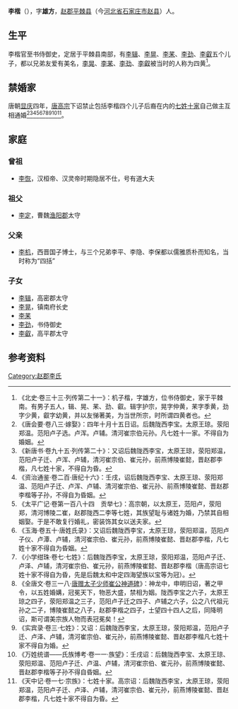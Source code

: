 '''李楷'''（{{bd|？||？||}}），字'''雄方'''，[[赵郡|赵郡]][[平棘县|平棘县]]（今[[河北省|河北省]][[石家庄市|石家庄市]][[赵县|赵县]]）人。

==生平==
李楷官至书侍御史，定居于平棘县南部，有[[李辑|李辑]]、[[李晃|李晃]]、[[李䒩|李䒩]]、[[李劲|李劲]]、[[李叡|李叡]]五个儿子，都以兄弟友爱有美名，[[李晃|李晃]]、[[李䒩|李䒩]]、[[李劲|李劲]]、[[李叡|李叡]]被当时的人称为四黄<ref>《北史·卷三十三·列传第二十一》：机子楷，字雄方，位书侍御史，家于平棘南。有男子五人，辑、晃、䒩、劲、叡。辑字护宗，晃字仲黄，䒩字季黄，劲字少黄，叡字幼黄，并以友悌著美，为当世所宗，时所谓四黄者也。</ref>。

==禁婚家==
唐朝[[显庆|显庆]]四年，[[唐高宗|唐高宗]]下诏禁止包括李楷四个儿子后裔在内的[[七姓十家|七姓十家]]自己做主互相通婚<ref>《唐会要·卷八三·嫁娶》：四年十月十五日诏。后魏陇西李宝。太原王琼。荥阳郑温。范阳卢子选。卢浑。卢辅。清河崔宗伯元孙。凡七姓十一家。不得自为婚姻。</ref><ref>《新唐书·卷九十五·列传第二十》：又诏后魏陇西李宝，太原王琼，荥阳郑温，范阳卢子迁、卢浑、卢辅，清河崔宗伯、崔元孙，前燕博陵崔懿，晋赵郡李楷，凡七姓十家，不得自为昏。</ref><ref>《资治通鉴·卷二百·唐纪十六》：壬戌，诏后魏陇西李宝、太原王琼、荥阳郑温、范阳卢子迁、卢浑、卢辅、清河崔宗伯、崔元孙、前燕博陵崔懿、晋赵郡李楷等子孙，不得自为昏姻。</ref><ref>《太平广记·卷第一百八十四　贡举七》：高宗朝，以太原王，范阳卢，荥阳郑，清河博陵二崔，赵郡陇西二李等七姓，其族望耻与诸姓为婚，乃禁其自相姻娶。于是不敢复行婚礼，密装饰其女以送夫家。</ref><ref>《玉海·卷五十·唐姓氏录》：又诏后魏陇西李宝，太原王琼，荥阳郑温，范阳卢子仪、卢潭、卢辅，清河崔宗伯、崔元孙，前燕博陵崔懿、晋赵郡李楷，凡七姓十家不得自为昏姻。</ref><ref>《小学绀珠·卷七·七姓》：后魏陇西李宝，太原王琼，荥阳郑温，范阳卢子迁、卢泽、卢辅，清河崔宗伯、崔元孙，前燕博陵崔懿、晋赵郡李楷（唐高宗诏七姓十家不得自为昏，先是后魏太和中定四海望族以宝等为冠）。</ref><ref>《全唐文·卷三一八·[[s:唐贈太子少師崔公神道碑|唐赠太子少师崔公神道碑]]》：神龙中，申明旧诏，著之甲令，以五姓婚媾，冠冕天下，物恶大盛，禁相为姻。陇西李宝之六子，太原王琼之四子，荥阳郑温之三子，范阳卢子迁之四子、卢辅之六子，公之八代祖元孙之二子，博陵崔懿之八子，赵郡李楷之四子，士望四十四人之后，同降明诏，斯可谓美宗族人物而表冠冕矣！</ref><ref>《实宾录·卷三·七姓》：又诏：后魏陇西李宝，太原王琼，荥阳郑温，范阳卢子迁、卢泽、卢辅，清河崔宗伯、崔元孙，前燕博陵崔懿、晋赵郡李楷凡七姓十家不得自为婚。</ref><ref>《万姓统谱——氏族博考·卷一一·族望》：壬戌诏：后魏陇西李宝、太原王琼、荥阳郑温、范阳卢子迁、卢温、卢辅，清河崔宗伯、崔元孙，前燕博陵崔懿、晋赵郡李楷等子孙不得自昏姻。</ref><ref>《天中记·卷一七·宗族》：七姓十家。高宗诏：后魏陇西李宝，太原王琼，荥阳郑温，范阳卢子迁、卢泽、卢辅，清河崔宗伯、崔元孙，前燕博陵崔懿、晋赵郡李楷，凡七姓十家不得自为昏。</ref>。

==家庭==
===曾祖===
*[[李恢|李恢]]，汉桓帝、汉灵帝时期隐居不仕，号有道大夫

===祖父===
*[[李定|李定]]，曹魏[[渔阳郡|渔阳郡]]太守

===父亲===
*[[李机|李机]]，西晋国子博士，与三个兄弟李平、李隐、李保都以儒雅质朴而知名，当时称为“四括”

===子女===
*[[李辑|李辑]]，高密郡太守
*[[李晃|李晃]]，镇南府长史
*[[李䒩|李䒩]]
*[[李劲|李劲]]，书侍御史
*[[李叡|李叡]]，高平郡太守

==参考资料==
{{reflist}}

[[Category:赵郡李氏|Category:赵郡李氏]]